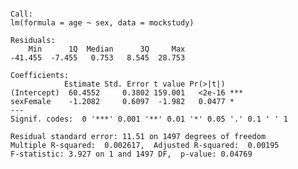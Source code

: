 ```

Call:
lm(formula = age ~ sex, data = mockstudy)

Residuals:
    Min      1Q  Median      3Q     Max 
-41.455  -7.455   0.753   8.545  28.753 

Coefficients:
            Estimate Std. Error t value Pr(>|t|)    
(Intercept)  60.4552     0.3802 159.001   <2e-16 ***
sexFemale    -1.2082     0.6097  -1.982   0.0477 *  
---
Signif. codes:  0 '***' 0.001 '**' 0.01 '*' 0.05 '.' 0.1 ' ' 1

Residual standard error: 11.51 on 1497 degrees of freedom
Multiple R-squared:  0.002617,	Adjusted R-squared:  0.00195 
F-statistic: 3.927 on 1 and 1497 DF,  p-value: 0.04769


```

